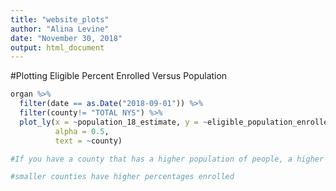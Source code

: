 ```yaml
---
title: "website_plots"
author: "Alina Levine"
date: "November 30, 2018"
output: html_document
---
```



#Plotting Eligible Percent Enrolled Versus Population

```r
organ %>% 
  filter(date == as.Date("2018-09-01")) %>% 
  filter(county!= "TOTAL NYS") %>%
  plot_ly(x = ~population_18_estimate, y = ~eligible_population_enrolled, type = "scatter", mode = "markers",
          alpha = 0.5, 
          text = ~county)

#If you have a county that has a higher population of people, a higher percent enrolled is more helpful in terms of number of organs than if a county has a lower population of people, so New York should be taking advantage of larger counties, but this plot shows that larger counties tend to have lower percentages of eligible people enrolled. 

#smaller counties have higher percentages enrolled

  
```
